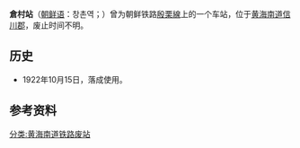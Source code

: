 {{朝鮮半島車站資訊
|公司色 = black
|文字色 = 
|站名 = 倉村站
|圖片 = 
|pxl = 
|圖片說明 =
|前一站 = [[白石站_(黄海南道)|白石]]
|前一站距離 = 
|後一站距離 = 
|後一站 = [[信川温泉站|信川温泉]]
|諺文 = 창촌역
|朝鮮漢字 = 倉村驛
|文觀部式 = Changchon-yeok
|馬-賴式 = Ch'angch'on-yŏk
|副站名 = 
|車站編號 = 
|停站路線數 = 
|所屬公司 = [[朝鲜民主主义人民共和国铁道省|朝鲜民主主义人民共和国铁道省]]
|所屬路線 = [[殷栗線|殷栗線]]
|距離 = 
|起點站 = [[海州青年站|海州青年]]
|所在地 =[[黄海南道|黄海南道]][[信川郡|信川郡]]
|車站構造 = 地面车站
|月台配置 = 
|啟用年月日 = 1922年10月15日
|廢站年月日 = 
|上下車人次 = 
|統計年度 = 
|轉車 = 
|備註 = 
|全寬備註 = 
}}

'''倉村站'''（[[朝鲜语|朝鲜语]]：창촌역；{{lang|ko|倉村驛}}）曾为朝鲜铁路[[殷栗線|殷栗線]]上的一个车站，位于[[黄海南道|黄海南道]][[信川郡|信川郡]]，废止时间不明。

==历史==
*1922年10月15日，落成使用。

==参考资料==
{{reflist}}

{{殷栗線}}

[[分类:黄海南道铁路废站|分类:黄海南道铁路废站]]